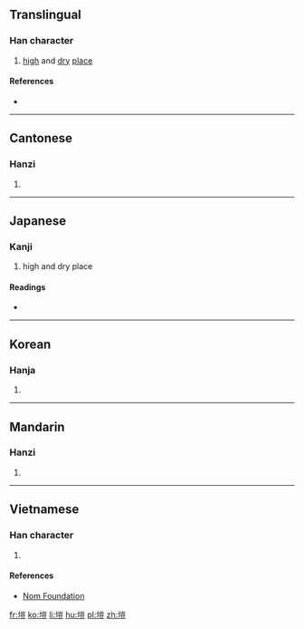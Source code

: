 {{also|垲}}
==Translingual==

===Han character===
{{Han char|rn=32|rad=土|as=10|sn=13|four=4211<sub>8</sub>|canj=土山一廿 (GUMT)|ids=⿰[[土]][[豈]]}}

# [[high]] and [[dry]] [[place]]

====References====
* {{Han ref|kx=0235.080|dkj=05326|dj=0473.010|hdz=10472.050|uh=584F|ud=22607|bh=DCE5|bd=56549}}

----

==Cantonese==

===Hanzi===
{{yue-hanzi|jyut=|y=hoi2|sim=垲}}

# {{defn|lang=yue|sort=土10}}

----

==Japanese==

===Kanji===
{{ja-kanji|grade=|rs=土10}}

# high and dry place

====Readings====
* {{ja-readings|on=[[かい]] (kai), [[がい]] (gai)|kun=}}

----

==Korean==

===Hanja===
{{ko-hanja|hangeul=개|rv=gae|mr=kae}}

# {{defn|lang=ko|sort=土10}}

----

==Mandarin==

===Hanzi===
{{cmn-hanzi|sim=垲|pin=[[kǎi]] ([[kai3]])|wg=k'ai<sup>3</sup>}}

# {{defn|lang=cmn|sort=土10}}

----

==Vietnamese==

===Han character===
{{vi-hantu|[[khải]]|rs=土10}}

# {{defn|lang=vi|sort=土10}}

====References====
*[http://nomfoundation.org/common/nom_details.php?codepoint=584f Nom Foundation]

[[fr:塏]]
[[ko:塏]]
[[li:塏]]
[[hu:塏]]
[[pl:塏]]
[[zh:塏]]